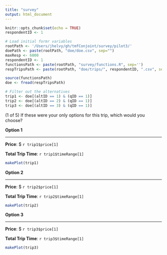 ```yaml
---
title: "survey"
output: html_document
---
```


```r
knitr::opts_chunk$set(echo = TRUE)
respondentID <- 1
```

```r
# Load initial formr variables
rootPath <- '/Users/jhelvy/gh/tmfConjoint/survey/pilot3/'
doePath <- paste(rootPath, "doe/doe.csv", sep="")
maxResp <- 6000
respondentID <- 1
functionsPath <- paste(rootPath, "survey/functions.R", sep='')
respTripsPath <- paste(rootPath, "doe/trips/", respondentID, ".csv", sep="")
```

<!-- This goes in the survey google sheet block for reading in the doe -->

```r
source(functionsPath)
doe <- fread(respTripsPath)

# Filter out the alternatives
trip1 <- doe[(altID == 1) & (qID == 1)]
trip2 <- doe[(altID == 2) & (qID == 1)]
trip3 <- doe[(altID == 3) & (qID == 1)]
```
(1 of 5) If these were your only options for this trip, which would you choose?

<!-- This goes in the survey google sheet block for creating a choice option -->

**Option 1**

---

**Price**: $ `r trip1$price[1]`

**Total Trip Time**: `r trip1$timeRange[1]`

```r
makePlot(trip1)
```

**Option 2**

---

**Price**: $ `r trip2$price[1]`

**Total Trip Time**: `r trip2$timeRange[1]`

```r
makePlot(trip2)
```

**Option 3**

---

**Price**: $ `r trip3$price[1]`

**Total Trip Time**: `r trip3$timeRange[1]`

```r
makePlot(trip3)
```
